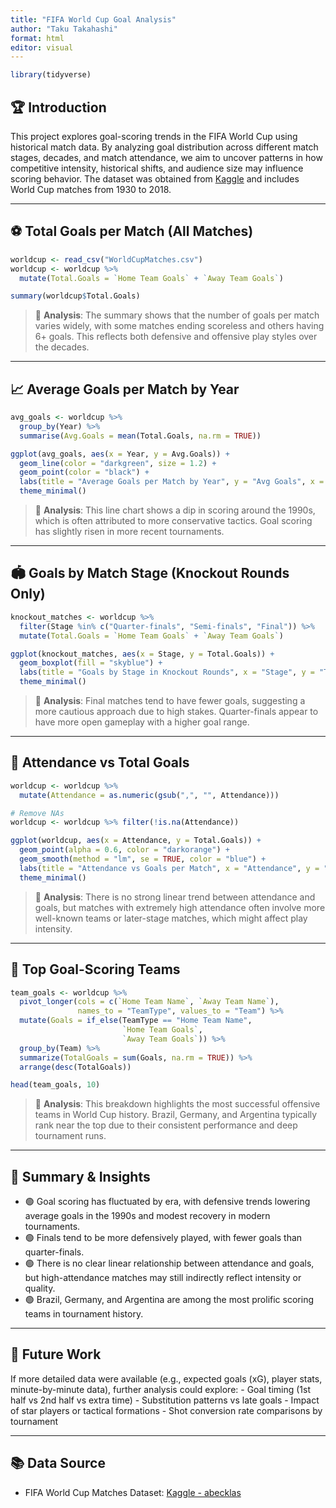 ```yaml
---
title: "FIFA World Cup Goal Analysis"
author: "Taku Takahashi"
format: html
editor: visual
---
```


```r
library(tidyverse)
```

## 🏆 Introduction

This project explores goal-scoring trends in the FIFA World Cup using historical match data. By analyzing goal distribution across different match stages, decades, and match attendance, we aim to uncover patterns in how competitive intensity, historical shifts, and audience size may influence scoring behavior. The dataset was obtained from [Kaggle](https://www.kaggle.com/datasets/abecklas/fifa-world-cup) and includes World Cup matches from 1930 to 2018.

---

## ⚽️ Total Goals per Match (All Matches)

```r
worldcup <- read_csv("WorldCupMatches.csv")
worldcup <- worldcup %>% 
  mutate(Total.Goals = `Home Team Goals` + `Away Team Goals`)

summary(worldcup$Total.Goals)
```

> 🧠 **Analysis**: The summary shows that the number of goals per match varies widely, with some matches ending scoreless and others having 6+ goals. This reflects both defensive and offensive play styles over the decades.

---

## 📈 Average Goals per Match by Year

```r
avg_goals <- worldcup %>% 
  group_by(Year) %>% 
  summarise(Avg.Goals = mean(Total.Goals, na.rm = TRUE))

ggplot(avg_goals, aes(x = Year, y = Avg.Goals)) +
  geom_line(color = "darkgreen", size = 1.2) +
  geom_point(color = "black") +
  labs(title = "Average Goals per Match by Year", y = "Avg Goals", x = "Year") +
  theme_minimal()
```

> 🧠 **Analysis**: This line chart shows a dip in scoring around the 1990s, which is often attributed to more conservative tactics. Goal scoring has slightly risen in more recent tournaments.

---

## 🏟️ Goals by Match Stage (Knockout Rounds Only)

```r
knockout_matches <- worldcup %>%
  filter(Stage %in% c("Quarter-finals", "Semi-finals", "Final")) %>%
  mutate(Total.Goals = `Home Team Goals` + `Away Team Goals`)

ggplot(knockout_matches, aes(x = Stage, y = Total.Goals)) +
  geom_boxplot(fill = "skyblue") +
  labs(title = "Goals by Stage in Knockout Rounds", x = "Stage", y = "Total Goals") +
  theme_minimal()
```

> 🧠 **Analysis**: Final matches tend to have fewer goals, suggesting a more cautious approach due to high stakes. Quarter-finals appear to have more open gameplay with a higher goal range.

---

## 👥 Attendance vs Total Goals

```r
worldcup <- worldcup %>% 
  mutate(Attendance = as.numeric(gsub(",", "", Attendance)))

# Remove NAs
worldcup <- worldcup %>% filter(!is.na(Attendance))

ggplot(worldcup, aes(x = Attendance, y = Total.Goals)) +
  geom_point(alpha = 0.6, color = "darkorange") +
  geom_smooth(method = "lm", se = TRUE, color = "blue") +
  labs(title = "Attendance vs Goals per Match", x = "Attendance", y = "Total Goals") +
  theme_minimal()
```

> 🧠 **Analysis**: There is no strong linear trend between attendance and goals, but matches with extremely high attendance often involve more well-known teams or later-stage matches, which might affect play intensity.

---

## 🥇 Top Goal-Scoring Teams

```r
team_goals <- worldcup %>%
  pivot_longer(cols = c(`Home Team Name`, `Away Team Name`),
               names_to = "TeamType", values_to = "Team") %>%
  mutate(Goals = if_else(TeamType == "Home Team Name",
                         `Home Team Goals`,
                         `Away Team Goals`)) %>%
  group_by(Team) %>%
  summarize(TotalGoals = sum(Goals, na.rm = TRUE)) %>%
  arrange(desc(TotalGoals))

head(team_goals, 10)
```

> 🧠 **Analysis**: This breakdown highlights the most successful offensive teams in World Cup history. Brazil, Germany, and Argentina typically rank near the top due to their consistent performance and deep tournament runs.

---

## 🧾 Summary & Insights

- 🟢 Goal scoring has fluctuated by era, with defensive trends lowering average goals in the 1990s and modest recovery in modern tournaments.
- 🟢 Finals tend to be more defensively played, with fewer goals than quarter-finals.
- 🟢 There is no clear linear relationship between attendance and goals, but high-attendance matches may still indirectly reflect intensity or quality.
- 🟢 Brazil, Germany, and Argentina are among the most prolific scoring teams in tournament history.

---

## 🚀 Future Work

If more detailed data were available (e.g., expected goals (xG), player stats, minute-by-minute data), further analysis could explore:
- Goal timing (1st half vs 2nd half vs extra time)
- Substitution patterns vs late goals
- Impact of star players or tactical formations
- Shot conversion rate comparisons by tournament

---

## 📚 Data Source

- FIFA World Cup Matches Dataset: [Kaggle - abecklas](https://www.kaggle.com/datasets/abecklas/fifa-world-cup)
